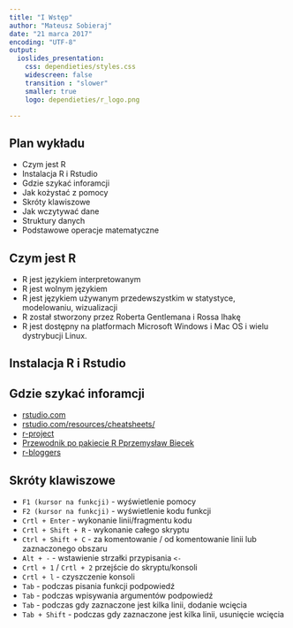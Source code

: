 ```yaml
---
title: "I Wstęp"
author: "Mateusz Sobieraj"
date: "21 marca 2017"
encoding: "UTF-8"
output: 
  ioslides_presentation:
    css: dependieties/styles.css
    widescreen: false
    transition : "slower"
    smaller: true
    logo: dependieties/r_logo.png

---
```


<!-- 'f' enable fullscreen mode -->
<!-- 'w' toggle widescreen mode -->
<!-- 'o' enable overview mode -->
<!-- 'h' enable code highlight mode -->
<!-- 'p' show presenter notes -->

## Plan wykładu {.build}

  - Czym jest R
  - Instalacja R i Rstudio
  - Gdzie szykać inforamcji
  - Jak kożystać z pomocy
  - Skróty klawiszowe
  - Jak wczytywać dane
  - Struktury danych 
  - Podstawowe operacje matematyczne


## Czym jest R {.build}

  - R jest językiem interpretowanym
  - R jest wolnym językiem
  - R jest językiem używanym przedewszystkim w statystyce, modelowaniu, wizualizacji 
  - R został stworzony przez Roberta Gentlemana i Rossa Ihakę
  - R jest dostępny na platformach Microsoft Windows i Mac OS i wielu dystrybucji Linux.
  
## Instalacja R i Rstudio {.build}

## Gdzie szykać inforamcji {.build}

  - [rstudio.com](https://www.rstudio.com/products/rpackages/)
  - [rstudio.com/resources/cheatsheets/](https://www.rstudio.com/resources/cheatsheets/)
  - [r-project](https://cran.r-project.org/)
  - [Przewodnik po pakiecie R Pprzemysław Biecek](http://biecek.pl/R/PrzewodnikPoPakiecieRWydanieIVinternet.pdf)
  - [r-bloggers](https://www.r-bloggers.com/)
  
## Skróty klawiszowe {.build}

- `F1 (kursor na funkcji)` - wyświetlenie pomocy
- `F2 (kursor na funkcji)` - wyświetlenie kodu funkcji 
- `Crtl + Enter` - wykonanie linii/fragmentu kodu
- `Crtl + Shift + R` - wykonanie całego skryptu
- `Ctrl + Shift + C` - za komentowanie / od komentowanie linii lub zaznaczonego obszaru
- `Alt + -` - wstawienie strzałki przypisania `<-`
- `Crtl + 1` / `Crtl + 2` przejście do skryptu/konsoli
- `Crtl + l` - czyszczenie konsoli
- `Tab` - podczas pisania funkcji podpowiedź
- `Tab` - podczas wpisywania argumentów podpowiedź
- `Tab` - podczas gdy zaznaczone jest kilka linii, dodanie wcięcia
- `Tab + Shift` - podczas gdy zaznaczone jest kilka linii, usunięcie wcięcia